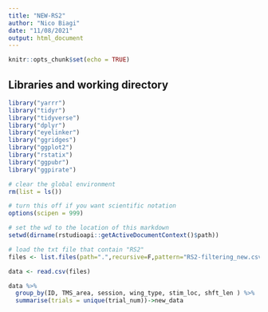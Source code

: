```yaml
---
title: "NEW-RS2"
author: "Nico Biagi"
date: "11/08/2021"
output: html_document
---
```


```r
knitr::opts_chunk$set(echo = TRUE)
```

## Libraries and working directory
```r
library("yarrr")
library("tidyr")
library("tidyverse")
library("dplyr")
library("eyelinker")
library("ggridges")
library("ggplot2")
library("rstatix")
library("ggpubr")
library("ggpirate")

# clear the global environment
rm(list = ls())

# turn this off if you want scientific notation
options(scipen = 999)

# set the wd to the location of this markdown
setwd(dirname(rstudioapi::getActiveDocumentContext()$path))

# load the txt file that contain "RS2"
files <- list.files(path=".",recursive=F,pattern="RS2-filtering_new.csv")

data <- read.csv(files)
```

```r
data %>% 
  group_by(ID, TMS_area, session, wing_type, stim_loc, shft_len ) %>% 
  summarise(trials = unique(trial_num))->new_data
```


